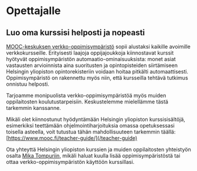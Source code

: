 # Opettajalle

## Luo oma kurssisi helposti ja nopeasti

[MOOC-keskuksen verkko-oppimisympäristö](/learning-environment) sopii alustaksi kaikille avoimille verkkokursseille. Erityisesti laajoja oppijajoukkoja kiinnostavat kurssit hyötyvät oppimisympäristön automaatio-ominaisuuksista: monet asiat vastausten arvioinnista aina suoritusten ja opintopisteiden siirtämiseen Helsingin yliopiston opintorekisteriin voidaan hoitaa pitkälti automaattisesti. Oppimisympäristö on rakennettu myös niin, että kursseilla tehtävä tutkimus onnistuu helposti.

Tarjoamme monipuolista verkko-oppimisympäristöä myös muiden oppilaitosten koulutustarpeisiin. Keskustelemme mielellämme tästä tarkemmin kanssanne.

Mikäli olet kiinnostunut hyödyntämään Helsingin yliopiston kurssisisältöjä, esimerkiksi teettämään ohjelmointiharjoituksia omassa opetuksessasi toisella asteella, voit tutustua tähän mahdollisuuteen tarkemmin täällä: [https://www.mooc.fi/teacher-guide/](/teacher-guide)

Ota yhteyttä Helsingin yliopiston kurssien ja muiden oppilaitosten yhteistyön osalta [Mika Tompuriin](https://www.helsinki.fi/fi/tutustu-meihin/ihmiset/henkilohaku/mika-tompuri-9411181), mikäli haluat kuulla lisää oppimisympäristöstä tai ottaa verkko-oppimisympäristön käyttöön kurssillasi.

